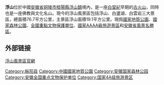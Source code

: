 {{中国自然保护单位
|级别 = 国家森林公园
|名称 = 浮山
|子项 = 
|图片 = 
|图片大小 = 
|说明 = 
|省名 = 
|市/县名 = 
|所在 = [[安徽省|安徽省]][[铜陵市|铜陵市]][[枞阳县|枞阳县]]
|分类 = 
|面积 = 3834.13 hm<sup>2</sup>
|建立时间 = 
}}
{{中国自然保护单位
|级别 = 省级风景名胜区
|名称 = 浮山
|子项 = 
|图片 = 
|图片大小 = 
|说明 = 
|省名 = 安徽省
|市/县名 = 
|所在 = [[铜陵市|铜陵市]][[枞阳县|枞阳县]]
|分类 = 
|面积 = 
|建立时间 = 1987年
}}
'''浮山'''位於中國[[安徽省|安徽省]][[铜陵市|铜陵市]][[樅陽縣|樅陽縣]][[浮山鎮|浮山鎮]]境內，是一座[[白堊紀|白堊紀]]早期的[[古火山|古火山]]，同時也是一座佛教與文化名山。現今的浮山風景區包括浮山、白盪湖、白雲岩三大景區，總面積76.7平方公里，主景區浮山面積19.1平方公里。現爲[[國家地質公園|國家地質公園]]、[[國家森林公園|國家森林公園]]、[[全國重點文物保護單位|全國重點文物保護單位]]、[[國家AAAA級旅遊景區|國家AAAA級旅遊景區]]和[[安徽省風景名勝區|安徽省風景名勝區]]。

== 外部链接 ==
[http://www.zyfushan.com/ 浮山風景區官網] {{Wayback|url=http://www.zyfushan.com/ |date=20190906000123 }}

[[Category:枞阳县|Category:枞阳县]]
[[Category:中國國家地質公園|Category:中國國家地質公園]]
[[Category:安徽国家森林公园|Category:安徽国家森林公园]]
[[Category:安徽全国重点文物保护单位|Category:安徽全国重点文物保护单位]]
[[Category:国家4A级旅游景区|Category:国家4A级旅游景区]]